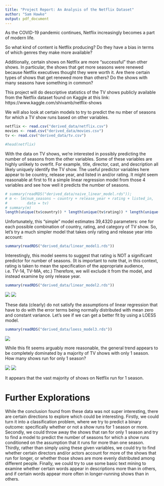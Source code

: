 ```yaml
---
title: "Project Report: An Analysis of the Netflix Dataset"
author: "Sam Hawke"
output: pdf_document
---
```


As the COVID-19 pandemic continues, Netflix increasingly becomes a part of modern life. 

So what kind of content is Netflix producing? Do they have a bias in terms of which genres they make more available?

Additionally, certain shows on Netflix are more "successful" than other shows. In particular, the shows that get more seasons were renewed because Netflix executives thought they were worth it. Are there certain types of shows that get renewed more than others? Do the shows with many seasons have something in common?

This project will do descriptive statistics of the TV shows publicly available from the Netflix dataset found on Kaggle at this link: https://www.kaggle.com/shivamb/netflix-shows

We will also look at certain models to try to predict the nu mber of seasons for which a TV show runs based on other variables.

```r
netflix <- read.csv("derived_data/netflix.csv")
movies <- read.csv("derived_data/movies.csv")
tv <- read.csv("derived_data/tv.csv")

#head(netflix)
```

With the data on TV shows, we're interested in possibly predicting the number of seasons from the other variables. Some of these variables are highly unlikely to overfit. For example, title, director, cast, and description all likely uniquely identify the TV show. The useful predictor variables here appear to be country, release year, and listed in and/or rating. It might seem reasonable at first to fit a simple linear regression model from those 4 variables and see how well it predicts the number of seasons.

```r
# summary(readRDS("derived_data/naive_linear_model.rds"));
# m <- lm(num_seasons ~ country + release_year + rating + listed_in, 
#         data = tv)
# summary(m)
length(unique(tv$country)) * length(unique(tv$rating)) * length(unique(tv$listed_in))
```

Unfortunately, this "simple" model estimates 39,4320 parameters: one for each possible combination of country, rating, and category of TV show. So, let's try a much simpler model that takes only rating and release year into account:

```r
summary(readRDS("derived_data/linear_model1.rds"))
```

Interestingly, this model seems to suggest that rating is NOT a significant predictor for number of seasons. (It is important to note that, in this context, rating is taken to mean the specification of the appropriate audience, i.e. TV-14, TV-MA, etc.) Therefore, we will exclude it from the model, and instead examine by only release year.

```r
summary(readRDS("derived_data/linear_model2.rds"))
```

![]("derived_data/model2_plot1.png")
![]("derived_data/model2_plot2.png")

These data (clearly) do not satisfy the assumptions of linear regression that have to do with the error terms being normally distributed with mean zero and constant variance. Let's see if we can get a better fit by using a LOESS model.

```r
summary(readRDS("derived_data/loess_model3.rds"))

```
![]("derived_data/model3_image3.png")

While this fit seems arguably more reasonable, the general trend appears to be completely dominated by a majority of TV shows with only 1 season. How many shows run for only 1 season?

![]("derived_data/model3_image1.png")
![]("derived_data/model3_image2.png")

It appears that the vast majority of shows on Netflix run for 1 season. 

# Further Explorations

While the conclusion found from these data was not super interesting, there are certain directions to explore which could be interesting. Firstly, we could turn it into a classification problem, where we try to predict a binary outcome: specifically whether or not a show runs for 1 season or more. Secondly, we could throw away the shows that ran for only 1 season and try to find a model to predict the number of seasons for which a show runs conditioned on the assumption that it runs for more than one season. Thirdly, rather than simply using these given variables, we could try to find whether certain directors and/or actors account for more of the shows that run for longer, or whether those shows are more evenly distributed among different people. Finally, we could try to use some basic text mining to examine whether certain words appear in descriptions more than in  others, and if certain words appear more often in longer-running shows than in others.

